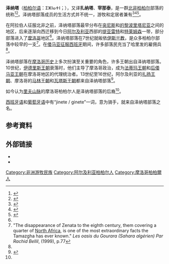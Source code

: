 '''泽纳塔'''（[[柏柏尔语|柏柏尔语]]：ⵉⵣⵏⴰⵜⵏ；{{lang-ar|زناتة}}），又译'''扎纳塔'''、'''宰那泰'''，是一群[[北非|北非]][[柏柏尔人|柏柏尔]]部落的统称<ref name=":3">{{Cite book|last=Ilahiane|first=Hsain|url=https://books.google.com/books?id=aRYuDgAAQBAJ&q=Historical%20Dictionary%20of%20the%20Berbers&pg=PP1|title=Historical Dictionary of the Berbers (Imazighen)|publisher=Scarecrow Press|year=2006|isbn=9780810864900|pages=91–92, 145}}</ref><ref>{{Cite book|last=Nelson|first=Harold D.|url=https://catalog.hathitrust.org/Record/001298165|title=Morocco, a country study|publisher=The American University.|year=1985|series=Area handbook series|location=Washington, D.C.|pages=14|access-date=2021-01-29|archive-date=2016-02-16|archive-url=https://web.archive.org/web/20160216035247/http://catalog.hathitrust.org/Record/001298165|dead-url=no}}</ref>。泽纳塔部落成员的生活方式并不统一，游牧和定居者兼有<ref>{{Cite book|url=https://books.google.com/books?id=UgQMX0kELGAC|title=Ethnicities, Community Making, and Agrarian Change: The Political Ecology of a Moroccan Oasis|last=Ilahiane|first=Hsain|date=2004|publisher=University Press of America|pages=44|isbn=9780761828761|language=en|access-date=2021-01-29|archive-date=2019-12-21|archive-url=https://web.archive.org/web/20191221153913/https://books.google.com/books?id=UgQMX0kELGAC|dead-url=no}}</ref><ref>{{Cite book|url=https://books.google.com/books?id=WB50sqpZKk8C|title=A History of Libya|last=Wright|first=John|date=2012|publisher=Hurst|pages=48|isbn=9781849042277|language=en|access-date=2021-01-29|archive-date=2021-10-16|archive-url=https://web.archive.org/web/20211016133032/https://books.google.com/books?id=WB50sqpZKk8C|dead-url=no}}</ref><ref>{{Cite book|url= https://www.persee.fr/docAsPDF/camed_0395-9317_1998_num_56_1_1216.pdf |title= Perception de la limite et de la frontière au Maghreb de l'Antiquité à la contemporanéité nomade|last=Romey|first=Alain|date=1998|publisher=Cahiers de la Méditerranée|pages=29–38|language=fr}}</ref>。

在阿拉伯人征服北非之前，泽纳塔部落最早分布在[[突尼斯|突尼斯]]和[[的黎波里塔尼亚|的黎波里塔尼亚]]之间的地区，后来逐渐向西迁移到今日[[阿尔及利亚|阿尔及利亚]]西部的[[提亚雷特|提亚雷特]]和[[特莱姆森|特莱姆森]]一带，部分部落进入了[[摩洛哥|摩洛哥]]地区<ref name=":3" />。泽纳塔部落在7世纪就皈依[[伊斯兰教|伊斯兰教]]，是众多柏柏尔部落中较早的一支<ref>"The disappearance of Zenata to the eighth century, them covering a quarter of [[North_Africa|North Africa]], is one of the most extraordinary facts the Tamazgha has ever known." ''Les oasis du Gourara (Sahara algérien) Par Rachid Bellil'', (1999), p.77</ref>。在[[倭马亚征服西班牙|倭马亚征服西班牙]]期间，许多部落民充当了哈里发的雇佣兵<ref name=":3" />。

泽纳塔部落在[[摩洛哥历史|摩洛哥历史]]上多次扮演至关重要的角色，许多王朝出自泽纳塔部落。10世纪，[[伊德里斯王朝|伊德里斯王朝]]衰落时，他们主导了摩洛哥政治，成为[[法蒂玛王朝|法蒂玛王朝]]和[[后倭马亚王朝|后倭马亚王朝]]在摩洛哥地区的代理统治者。13世纪至16世纪，阿尔及利亚的[[扎扬王朝|扎扬王朝]]、摩洛哥的[[马林王朝|马林王朝]]和[[瓦塔斯王朝|瓦塔斯王朝]]都来自泽纳塔部落<ref name=":052">{{Cite book|last=Hamès|first=C.|title=Encyclopaedia of Islam, Second Edition|publisher=Brill|year=2012|editor-last=Bearman|editor-first=P.|chapter=Zanāta|editor-last2=Bianquis|editor-first2=Th.|editor-last3=Bosworth|editor-first3=C.E.|editor-last4=van Donzel|editor-first4=E.|editor-last5=Heinrichs|editor-first5=W.P.}}</ref>。

如今认为[[里夫山脉|里夫山脉]]的摩洛哥柏柏尔人是泽纳塔部落的后裔<ref name=":3" />。

[[西班牙语|西班牙语]]和[[葡萄牙语|葡萄牙语]]中有“jinete / ginete”一词，意为骑手，就来自泽纳塔部落之名。

== 参考資料 ==
{{reflist}}

== 外部链接 ==
{{EB1911 Poster|Zenata}}
* {{cite web | url=http://www.mondeberbere.com/civilisation/gourara/gourara.htm | title=Les Zénètes du Gourara d'hier à aujourd'hui (Sahara Zenatas) | access-date=2012-12-09 | author=Rachid Bellil, Université d'Alger | archive-date=2016-05-25 | archive-url=https://web.archive.org/web/20160525162022/http://www.mondeberbere.com/civilisation/gourara/gourara.htm | dead-url=yes }}
* {{cite book | url=https://books.google.com/books?id=bHh5plYLhHEC | title=Jews, Visigoths, and Muslims in Medieval Spain: Cooperation and Conflict | access-date=2012-12-09 | author=Norman Roth | year=1994 | isbn=9004099719 | archive-date=2013-11-03 | archive-url=https://web.archive.org/web/20131103162842/http://books.google.com/books?id=bHh5plYLhHEC | dead-url=no }}

{{Authority control}}
{{DEFAULTSORT:Zenata People}}
[[Category:非洲游牧民族|Category:非洲游牧民族]]
[[Category:阿尔及利亚柏柏尔人|Category:阿尔及利亚柏柏尔人]]
[[Category:摩洛哥柏柏爾人|Category:摩洛哥柏柏爾人]]